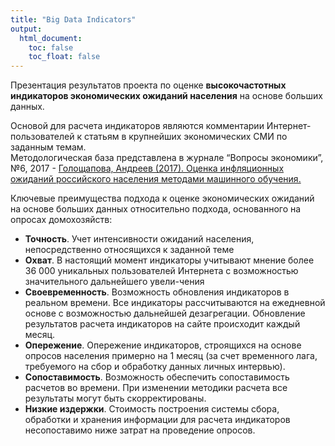 ```yaml
---
title: "Big Data Indicators"
output:
  html_document:
    toc: false
    toc_float: false
---
```

Презентация результатов проекта по оценке **высокочастотных индикаторов экономических ожиданий населения** на основе больших данных.  

Основой для расчета индикаторов являются комментарии Интернет-пользователей к статьям в крупнейших экономических СМИ по заданным темам.   
Методологическая база представлена в журнале "Вопросы экономики", №6, 2017 - [Голощапова, Андреев (2017). Оценка инфляционных ожиданий российского населения методами машинного обучения.](http://www.vopreco.ru/rus/year.files/n6_2017.html#an5)  

 

Ключевые преимущества подхода к оценке экономических ожиданий на основе больших данных относительно подхода, основанного на опросах домохозяйств:  

- **Точность**. Учет интенсивности ожиданий населения, непосредственно относящихся к заданной теме
- **Охват**. В настоящий момент индикаторы учитывают мнение более 36 000 уникальных пользователей Интернета с возможностью значительного дальнейшего увели-чения
- **Своевременность**. Возможность обновления индикаторов в реальном времени. Все индикаторы рассчитываются на ежедневной основе с возможностью дальнейшей дезагрегации. Обновление результатов расчета индикаторов на сайте происходит каждый месяц. 
- **Опережение**. Опережение индикаторов, строящихся на основе опросов населения примерно на 1 месяц (за счет временного лага, требуемого на сбор и обработку данных личных интервью). 
- **Сопоставимость**. Возможность обеспечить сопоставимость расчетов во времени. При изменении методики расчета все результаты могут быть скорректированы.
- **Низкие издержки**. Стоимость построения системы сбора, обработки и хранения информации для расчета индикаторов несопоставимо ниже затрат на проведение опросов.
